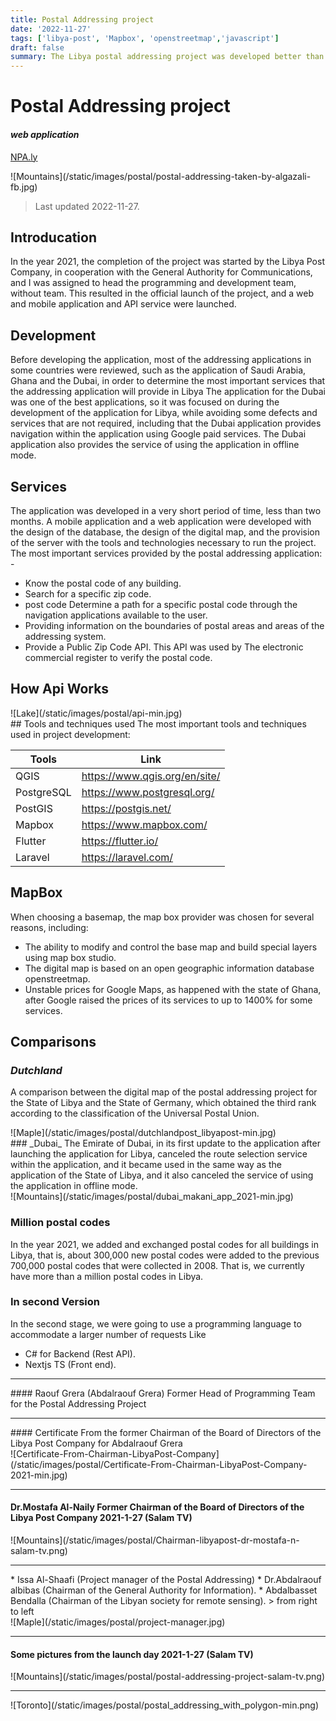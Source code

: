 ```yaml
---
title: Postal Addressing project
date: '2022-11-27'
tags: ['libya-post', 'Mapbox', 'openstreetmap','javascript']
draft: false
summary: The Libya postal addressing project was developed better than the Dubai application using the best technologies and standards.
---
```

# Postal Addressing project
#### _web application_
[NPA.ly](https://npa.ly/)
 <div className="my-1 px-2 w-full xl:my-1 xl:px-2 xl:w-1/2">
    ![Mountains](/static/images/postal/postal-addressing-taken-by-algazali-fb.jpg)
  </div>


>  Last updated 2022-11-27.

## Introducation
In the year 2021, the completion of the project was started by the Libya Post Company, in cooperation with the General Authority for Communications, and I was assigned to head the programming and development team, without team. This resulted in the official launch of the project, and a web and mobile application and API service were launched.

## Development

Before developing the application, most of the addressing applications in some countries were reviewed, such as the application of Saudi Arabia, Ghana and the Dubai, in order to determine the most important services that the addressing application will provide in Libya
The application for the Dubai was one of the best applications, so it was focused on during the development of the application for Libya, while avoiding some defects and services that are not required, including that the Dubai  application provides navigation within the application using Google paid services. The Dubai application also provides the service of using the application in offline mode.

## Services
The application was developed in a very short period of time, less than two months. A mobile application and a web application were developed with the design of the database, the design of the digital map, and the provision of the server with the tools and technologies necessary to run the project.
The most important services provided by the postal addressing application: -
* Know the postal code of any building.
* Search for a specific zip code.
* post code Determine a path for a specific postal code through the navigation applications available to the user.
* Providing information on the boundaries of postal areas and areas of the addressing system.
* Provide a Public Zip Code API. This API was used by The electronic commercial register to verify the postal code.

## How Api Works
  <div className="my-1 px-2 w-full ">
    ![Lake](/static/images/postal/api-min.jpg)
  </div>
## Tools and techniques used
The most important tools and techniques used in project development:


| Tools | Link 
| ------ | ------ 
| QGIS | https://www.qgis.org/en/site/
| PostgreSQL | https://www.postgresql.org/
| PostGIS | https://postgis.net/
| Mapbox | https://www.mapbox.com/
| Flutter | https://flutter.io/
| Laravel | https://laravel.com/

## MapBox
When choosing a basemap, the map box provider was chosen for several reasons, including:
* The ability to modify and control the base map and build special layers using map box studio.
* The digital map is based on an open geographic information database openstreetmap.
* Unstable prices for Google Maps, as happened with the state of Ghana, after Google raised the prices of its services to up to 1400% for some services.


## Comparisons
### _Dutchland_
A comparison between the digital map of the postal addressing project for the State of Libya and the State of Germany, which obtained the third rank according to the classification of the Universal Postal Union.

<div className="my-1 px-2 w-full">
    ![Maple](/static/images/postal/dutchlandpost_libyapost-min.jpg)
  </div>
### _Dubai_
The Emirate of Dubai, in its first update to the application after launching the application for Libya, canceled the route selection service within the application, and it became used in the same way as the application of the State of Libya, and it also canceled the service of using the application in offline mode.

 <div className="my-1 px-2 w-full overflow-hidden xl:my-1 xl:px-2 xl:w-1/2">
    ![Mountains](/static/images/postal/dubai_makani_app_2021-min.jpg)
  </div>

### Million postal codes
In the year 2021, we added and exchanged postal codes for all buildings in Libya, that is, about 300,000 new postal codes were added to the previous 700,000 postal codes that were collected in 2008.
That is, we currently have more than a million postal codes in Libya.

### In second Version
In the second stage, we were going to use a programming language to accommodate a larger number of requests Like
* C# for Backend (Rest API).
* Nextjs TS (Front end).






<hr/>
#### Raouf Grera (Abdalraouf Grera)
Former Head of Programming Team for the Postal Addressing Project

<hr/>
#### Certificate From the former Chairman of the Board of Directors of the Libya Post Company for Abdalraouf Grera
  <div className="my-1 px-2 w-full overflow-hidden xl:my-1 xl:px-2 xl:w-1/2">
    ![Certificate-From-Chairman-LibyaPost-Company](/static/images/postal/Certificate-From-Chairman-LibyaPost-Company-2021-min.jpg)
  </div>

<hr/>


#### Dr.Mostafa Al-Naily Former Chairman of the Board of Directors of the Libya Post Company 2021-1-27 (Salam TV)
  <div className="my-1 px-2 w-full overflow-hidden xl:my-1 xl:px-2 xl:w-1/2">
    ![Mountains](/static/images/postal/Chairman-libyapost-dr-mostafa-n-salam-tv.png)
  </div>
  
<hr/>
* Issa Al-Shaafi (Project manager of the Postal Addressing)
* Dr.Abdalraouf albibas (Chairman of the General Authority for Information).
* Abdalbasset Bendalla (Chairman of the Libyan society for remote sensing).
> from right to left
 <div className="my-1 px-2 w-full ">
    ![Maple](/static/images/postal/project-manager.jpg)
  </div>
<hr/>

#### Some pictures from the launch day 2021-1-27 (Salam TV)
  
  <div className="my-1 px-2 w-full ">
    ![Mountains](/static/images/postal/postal-addressing-project-salam-tv.png)
  </div>
<hr/>

  
  <div className="my-1 px-2 w-full">
    ![Toronto](/static/images/postal/postal_addressing_with_polygon-min.png)
  </div>
 
